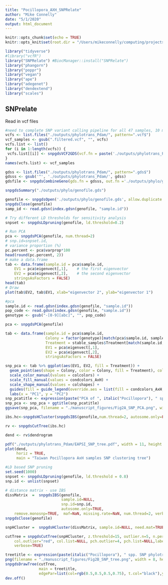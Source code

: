 ```yaml
---
title: "Pocillopora_AXH_SNPRelate"
author: "Mike Connelly"
date: "5/1/2020"
output: html_document
---
```


```r
knitr::opts_chunk$set(echo = TRUE)
knitr::opts_knit$set(root.dir = "/Users/mikeconnelly/computing/projects/EAPSI_Pocillopora_AxH/")
```
```r
library("tidyverse")
#library("vcfR")
library("SNPRelate") #BiocManager::install("SNPRelate")
library("phangorn")
library("poppr")
library("vegan")
library("ape")
library("adegenet")
library("dendextend")
library("scales")
```

## SNPrelate
Read in vcf files 
```r
#need to complete SNP variant calling pipeline for all 47 samples, 10 more samples needed
vcfs <- list.files("./outputs/phylotrans_Pdam/", pattern=".vcf$")
vcf_samples <- gsub(".filtered.vcf", "", vcfs)
vcfs.list <- list()
for (i in 1:length(vcfs)) {
 vcfs.list[[i]] <- snpgdsVCF2GDS(vcf.fn = paste('./outputs/phylotrans_Pdam/', vcfs[i], sep = ''), out.fn = paste('./outputs/phylotrans_Pdam/', vcfs[i], '.gds', sep = ''), method = "biallelic.only")
}
names(vcfs.list) <- vcf_samples
```
```r
gdss <- list.files("./outputs/phylotrans_Pdam/", pattern=".gds$")
gdsss <- gsub('^', './outputs/phylotrans_Pdam/', gdss)
gdsfile <- snpgdsCombineGeno(gds.fn = gdsss, out.fn ='./outputs/phylo/genofile.gds', method = "position", verbose = TRUE)
```
```r
snpgdsSummary("./outputs/phylo/genofile.gds")
```
```r
genofile <- snpgdsOpen('./outputs/phylo/genofile.gds', allow.duplicate = TRUE)
snpgdsClose(genofile)
samp_id <- read.gdsn(index.gdsn(genofile, "sample.id"))
```
```r
# Try different LD thresholds for sensitivity analysis
snpset <- snpgdsLDpruning(genofile, ld.threshold=0.2)
```
```r
# Run PCA
pca <- snpgdsPCA(genofile, num.thread=2)
# snp.id=snpset.id,
# variance proportion (%)
pc.percent <- pca$varprop*100
head(round(pc.percent, 2))
# make a data.frame
tab <- data.frame(sample.id = pca$sample.id,
    EV1 = pca$eigenvect[,1],    # the first eigenvector
    EV2 = pca$eigenvect[,2],    # the second eigenvector
    stringsAsFactors = FALSE)
head(tab)
# Draw
plot(tab$EV2, tab$EV1, xlab="eigenvector 2", ylab="eigenvector 1")
```
```r
#pca
sample.id <- read.gdsn(index.gdsn(genofile, "sample.id"))
pop_code <- read.gdsn(index.gdsn(genofile, "sample.id"))
genotype <- gsub("-[0-9][abc]", "", pop_code)

pca <- snpgdsPCA(genofile)

tab <- data.frame(sample.id = pca$sample.id,
                  Colony = factor(genotype)[match(pca$sample.id, sample.id)],
                  Treatment = stable_samples$Treatment[match(sample.id, stable_samples$SampleID)], 
                  EV1 = pca$eigenvect[,1],
                  EV2 = pca$eigenvect[,2],
                  stringsAsFactors = FALSE)
```
```r
snp_pca <- tab %>% ggplot(aes(EV1, EV2, fill = Treatment)) +
  geom_point(aes(shape = Colony, color = Colony, fill = Treatment), color = "black", stroke = 0.5, size = 3) + 
  scale_color_manual(values = colcolors) +
  scale_fill_manual(values = condcolors_AxH) +
  scale_shape_manual(values = colshapes) +
  guides(fill = guide_legend(override.aes = list(fill = condcolors_AxH, shape = 21, alpha = 1, stroke = 0.5))) +
  labs(x = "PC1", y = "PC2")
snp_pcatitle <- expression(paste("PCA of ", italic("Pocillopora"), " spp. single nucleotide polymorphisms"))
snp_pca <- snp_pca + ggtitle(snp_pcatitle)
ggsave(snp_pca, filename = "./manuscript_figures/Fig2A_SNP_PCA.png", width = 6, height = 4, units = "in")
```
```r
ibs.hc<-snpgdsHCluster(snpgdsIBS(genofile,num.thread=2, autosome.only=FALSE))
```
```r
rv <- snpgdsCutTree(ibs.hc)
```
```r
dend <- rv$dendrogram
```

```r
pdf("./outputs/phylotrans_Pdam/EAPSI_SNP_tree.pdf", width = 11, height = 8.5)
plot(dend,
     horiz = TRUE,
     main = "Taiwan Pocillopora AxH samples SNP clustering tree")
```

```r
#LD based SNP pruning
set.seed(1000)
snpset <- snpgdsLDpruning(genofile, ld.threshold = 0.8)
snp.id <- unlist(snpset)

# distance matrix - use IBS
dissMatrix  =  snpgdsIBS(genofile,
                         sample.id=NULL,
                         snp.id=snp.id,
                         autosome.only=TRUE, 
    remove.monosnp=TRUE,  maf=NaN, missing.rate=NaN, num.thread=2, verbose=TRUE)
snpgdsClose(genofile)

snpHCluster =  snpgdsHCluster(dissMatrix, sample.id=NULL, need.mat=TRUE, hang=0.01)

cutTree = snpgdsCutTree(snpHCluster, z.threshold=15, outlier.n=5, n.perm = 5000, samp.group=NULL, 
    col.outlier="red", col.list=NULL, pch.outlier=4, pch.list=NULL,label.H=FALSE, label.Z=TRUE, 
    verbose=TRUE)

treetitle <- expression(paste(italic("Pocillopora"), " spp. SNP phylotranscriptomic tree"))
png(filename = "./manuscript_figures/Fig2B_SNP_tree.png", width = 8, height = 6, units = "in", res = 300)
snpgdsDrawTree(cutTree,
               main = treetitle,
               edgePar=list(col=rgb(0.5,0.5,0.5,0.75), t.col="black"),y.label.kinship=T,leaflab="perpendicular")
dev.off()
```
